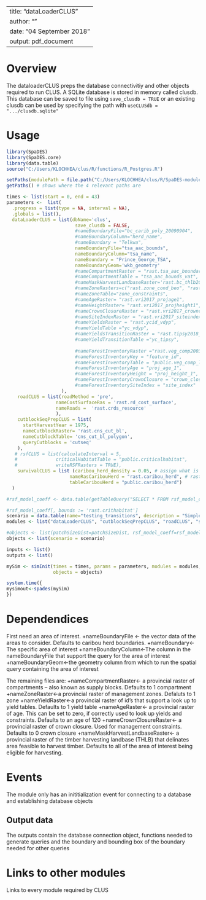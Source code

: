 <!--
Copyright 2020 Province of British Columbia
 
Licensed under the Apache License, Version 2.0 (the "License");
you may not use this file except in compliance with the License.
You may obtain a copy of the License at
 
http://www.apache.org/licenses/LICENSE-2.0
 
Unless required by applicable law or agreed to in writing, software distributed under the License is distributed on an "AS IS" BASIS,
WITHOUT WARRANTIES OR CONDITIONS OF ANY KIND, either express or implied.
See the License for the specific language governing permissions and limitations under the License.-->

---
title: "dataLoaderCLUS"
author: ""
date: "04 September 2018"
output: pdf_document
---

# Overview

The dataloaderCLUS preps the database connectivitiy and other objects required to run CLUS. A SQLite database is stored in memory called clusdb. This database can be saved to file using `save_clusdb = TRUE` or an existing clusdb can be used by specifying the path with `useCLUSdb = ".../clusdb.sqlite"`


# Usage

```r
library(SpaDES)
library(SpaDES.core)
library(data.table)
source("C:/Users/KLOCHHEA/clus/R/functions/R_Postgres.R")

setPaths(modulePath = file.path("C:/Users/KLOCHHEA/clus/R/SpaDES-modules"))
getPaths() # shows where the 4 relevant paths are

times <- list(start = 0, end = 43)
parameters <-  list(
  .progress = list(type = NA, interval = NA),
  .globals = list(),
  dataLoaderCLUS = list(dbName='clus',
                         save_clusdb = FALSE,
                         #nameBoundaryFile="bc_carib_poly_20090904",
                         #nameBoundaryColumn="herd_name",
                         #nameBoundary = "Telkwa",
                         nameBoundaryFile="tsa_aac_bounds",
                         nameBoundaryColumn="tsa_name",
                         nameBoundary = "Prince_George_TSA",
                         nameBoundaryGeom='wkb_geometry'
                         #nameCompartmentRaster = "rast.tsa_aac_boundary",
                         #nameCompartmentTable = "tsa_aac_bounds_vat",
                         #nameMaskHarvestLandbaseRaster='rast.bc_thlb2018',
                         #nameZoneRasters=c("rast.zone_cond_beo", "rast.zone_cond_vqo", "rast.zone_cond_wha", "rast.zone_cond_uwr", "rast.zone_cond_nharv", "rast.zone_cond_crithab"),
                         #nameZoneTable="zone_constraints",
                         #nameAgeRaster= "rast.vri2017_projage1",
                         #nameHeightRaster= "rast.vri2017_projheight1",
                         #nameCrownClosureRaster = "rast.vri2017_crownclosure",
                         #nameSiteIndexRaster = "rast.vri2017_siteindex",
                         #nameYieldsRaster = "rast.ycid_vdyp",
                         #nameYieldTable ="yc_vdyp",
                         #nameYieldsTransitionRaster = "rast.tipsy2018_id",
                         #nameYieldTransitionTable ="yc_tipsy",
                        
                         #nameForestInventoryRaster ="rast.veg_comp2003_id",
                         #nameForestInventoryKey = "feature_id",
                         #nameForestInventoryTable = "public.veg_comp_lyr_r1_poly_final_spatialv2_2003",
                         #nameForestInventoryAge = "proj_age_1",
                         #nameForestInventoryHeight = "proj_height_1",
                         #nameForestInventoryCrownClosure = "crown_closure",
                         #nameForestInventorySiteIndex = "site_index"
                    ),
    roadCLUS = list(roadMethod = 'pre', 
                  nameCostSurfaceRas = 'rast.rd_cost_surface', 
                  nameRoads =  'rast.crds_resource'
                  ),
    cutblockSeqPrepCLUS = list(
      startHarvestYear = 1975,
      nameCutblockRaster= 'rast.cns_cut_bl',
      nameCutblockTable= 'cns_cut_bl_polygon',
      queryCutblocks = 'cutseq'
    ),
   # rsfCLUS = list(calculateInterval = 5, 
   #              criticalHabitatTable = "public.criticalhabitat",
   #              writeRSFRasters = TRUE),
    survivalCLUS = list (caribou_herd_density = 0.05, # assign what is appropriate for the herd
                       nameRasCaribouHerd = "rast.caribou_herd", # raster of herd boundaries
                       tableCaribouHerd = "public.caribou_herd")
  )

#rsf_model_coeff <- data.table(getTableQuery("SELECT * FROM rsf_model_coeff WHERE population = 'DU7' and  species = 'caribou' and season IN ('S', 'EW', 'LW')"))

#rsf_model_coeff[, bounds := 'rast.crithabitat']
scenario = data.table(name="testing_transitions", description = "Simple flow- just test that following harvesting the yields transition to another curve (i.e., TIPSY)")
modules <- list("dataLoaderCLUS", "cutblockSeqPrepCLUS", "roadCLUS", "survivalCLUS")

#objects <- list(patchSizeDist=patchSizeDist, rsf_model_coeff=rsf_model_coeff , scenario = scenario)
objects <- list(scenario = scenario)

inputs <- list()
outputs <- list()

mySim <- simInit(times = times, params = parameters, modules = modules,
                 objects = objects)

system.time({
mysimout<-spades(mySim)
})
```

# Dependendices

First need an area of interest.
+nameBoundaryFile <- the vector data of the areas to consider. Defaults to caribou herd boundaries.
+nameBoundary<-The specific area of interest
+nameBoundaryColumn<-The column in the nameBoundaryFile that support the query for the area of interest
+nameBoundaryGeom<-the geometry column from which to run the spatial query containing the area of interest

The remaining files are:
+nameCompartmentRaster<- a provincial raster of compartments -- also known as supply blocks. Defaults to 1 compartment
+nameZoneRaster<-a provincial raster of management zones. Defaluts to 1 zone
+nameYieldRaster<-a provincial raster of id's that support a look up to yield tables. Defaults to 1 yield table
+nameAgeRaster<- a provincial raster of age. This can be set to zero, if correctly used to look up yields and constraints. Defaults to an age of 120
+nameCrownClosureRaster<- a provincial raster of crown closure. Used for management constraints. Defaults to 0 crown closure
+nameMaskHarvestLandbaseRaster<- a provincial raster of the timber harvesting landbase (THLB) that delinates area feasible to harvest timber. Defaults to all of the area of interest being eligible for harvesting.

# Events

The module only has an inititialization event for connecting to a database and establishing database objects


## Output data

The outputs contain the database connection object, functions needed to generate queries and the boundary and bounding box of the boundary needed for other queries

# Links to other modules

Links to every module required by CLUS

